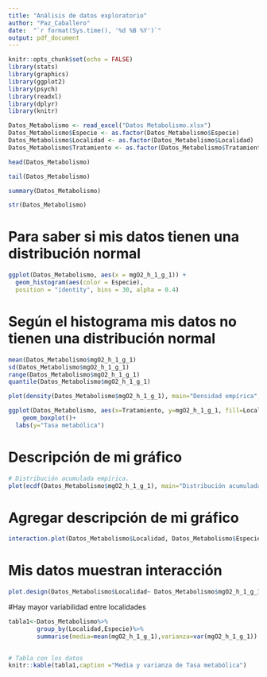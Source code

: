 ```yaml
---
title: "Análisis de datos exploratorio"
author: "Paz_Caballero"
date:  "`r format(Sys.time(), '%d %B %Y')`"
output: pdf_document
---
```


```r
knitr::opts_chunk$set(echo = FALSE)
library(stats)
library(graphics)
library(ggplot2)
library(psych)
library(readxl)
library(dplyr)
library(knitr)

```

```r
Datos_Metabolismo <- read_excel("Datos Metabolismo.xlsx")
Datos_Metabolismo$Especie <- as.factor(Datos_Metabolismo$Especie)
Datos_Metabolismo$Localidad <- as.factor(Datos_Metabolismo$Localidad)
Datos_Metabolismo$Tratamiento <- as.factor(Datos_Metabolismo$Tratamiento)
```


```r
head(Datos_Metabolismo)
```

```r
tail(Datos_Metabolismo)
```

```r
summary(Datos_Metabolismo)
```

```r
str(Datos_Metabolismo)
```

# Para saber si mis datos tienen una distribución normal  



```r
ggplot(Datos_Metabolismo, aes(x = mgO2_h_1_g_1)) +
  geom_histogram(aes(color = Especie), 
  position = "identity", bins = 30, alpha = 0.4)
```




# Según el histograma mis datos no tienen una distribución normal


```r
mean(Datos_Metabolismo$mgO2_h_1_g_1)
sd(Datos_Metabolismo$mgO2_h_1_g_1)
range(Datos_Metabolismo$mgO2_h_1_g_1)
quantile(Datos_Metabolismo$mgO2_h_1_g_1)
```

```r
plot(density(Datos_Metabolismo$mgO2_h_1_g_1), main="Densidad empírica", xlab="Consumo de Oxígeno")
```


```r
ggplot(Datos_Metabolismo, aes(x=Tratamiento, y=mgO2_h_1_g_1, fill=Localidad)) +
    geom_boxplot()+
  labs(y="Tasa metabólica")
```
# Descripción de mi gráfico


```r
# Distribución acumulada empírica.
plot(ecdf(Datos_Metabolismo$mgO2_h_1_g_1), main="Distribución acumulada empírica", xlab="mgO2_h_1_g_1")
```
# Agregar descripción de mi gráfico

```r
interaction.plot(Datos_Metabolismo$Localidad, Datos_Metabolismo$Especie, Datos_Metabolismo$mgO2_h_1_g_1, fun = mean, xlab = "", ylab = "Tasa Metabólica", col=1:2, trace.label="Especie", pch = c(15, 16), type = "b")
```

# Mis datos muestran interacción 

```r
plot.design(Datos_Metabolismo$Localidad~ Datos_Metabolismo$mgO2_h_1_g_1 * Datos_Metabolismo$Especie, xlab = "Tratamientos", ylab="Tasa Metabólica", col="blue")
```


#Hay mayor variabilidad entre localidades 

```r
tabla1<-Datos_Metabolismo%>%
        group_by(Localidad,Especie)%>%
        summarise(media=mean(mgO2_h_1_g_1),varianza=var(mgO2_h_1_g_1))
  
```





\newpage

```r
# Tabla con los datos
knitr::kable(tabla1,caption ="Media y varianza de Tasa metabólica")
```



